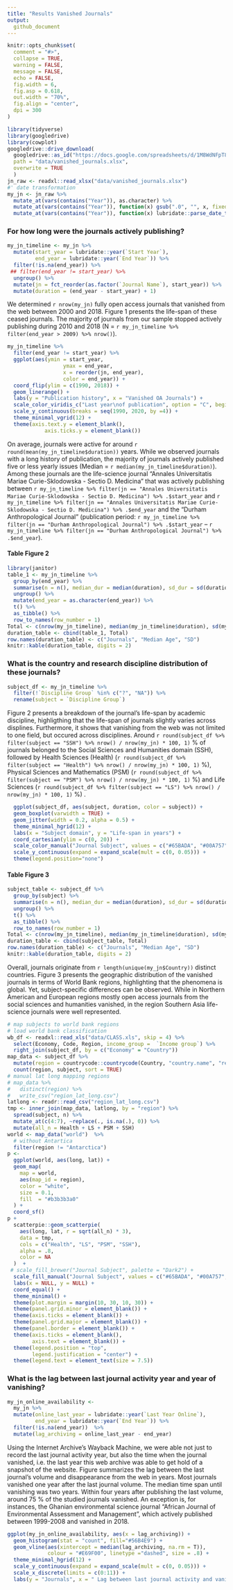 ```yaml
---
title: "Results Vanished Journals"
output: 
  github_document
---
```


```r
knitr::opts_chunk$set(
  comment = "#>",
  collapse = TRUE,
  warning = FALSE,
  message = FALSE,
  echo = FALSE,
  fig.width = 6,
  fig.asp = 0.618,
  out.width = "70%",
  fig.align = "center",
  dpi = 300
)
```

```r
library(tidyverse)
library(googledrive)
library(cowplot)
googledrive::drive_download(
  googledrive::as_id("https://docs.google.com/spreadsheets/d/1M8WdNFpT8Xd-Bj7Eo_4Qcj-jBOdKQhRNxOHj1ckC0n0/edit#gid=0"), 
  path = "data/vanished_journals.xlsx",
  overwrite = TRUE
  )
jn_raw <- readxl::read_xlsx("data/vanished_journals.xlsx")
#' date transformation
my_jn <- jn_raw %>%
  mutate_at(vars(contains("Year")), as.character) %>%
  mutate_at(vars(contains("Year")), function(x) gsub(".0", "", x, fixed = TRUE)) %>%
  mutate_at(vars(contains("Year")), function(x) lubridate::parse_date_time(x, c('y')))
```

### For how long were the journals actively publishing?

```r
my_jn_timeline <- my_jn %>%
  mutate(start_year = lubridate::year(`Start Year`),
         end_year = lubridate::year(`End Year`)) %>%
  filter(!is.na(end_year)) %>%
 ## filter(end_year != start_year) %>%
  ungroup() %>%
  mutate(jn = fct_reorder(as.factor(`Journal Name`), start_year)) %>%
  mutate(duration = (end_year - start_year) + 1)
```

We determined `r nrow(my_jn)` fully open access journals that vanished from the web between 2000 and 2018. Figure 1 presents the life-span of these ceased journals. The majority of journals from our sample stopped actively publishing during 2010 and 2018 (N = `r my_jn_timeline %>% filter(end_year > 2009) %>% nrow()`).

```r
my_jn_timeline %>%
  filter(end_year != start_year) %>%
  ggplot(aes(ymin = start_year, 
                  ymax = end_year, 
                  x = reorder(jn, end_year), 
                  color = end_year)) +
  coord_flip(ylim = c(1990, 2018)) +
  geom_linerange() +
  labs(y = "Publication history", x = "Vanished OA Journals") +
  scale_color_viridis_c("Last year\nof publication", option = "C", begin = 0, end = 0.8) +
  scale_y_continuous(breaks = seq(1990, 2020, by =4)) +
  theme_minimal_vgrid(12) +
  theme(axis.text.y = element_blank(),
            axis.ticks.y = element_blank()) 
```


On average, journals were active for around `r round(mean(my_jn_timeline$duration))` years. While we observed journals with a long history of publication, the majority of journals actively published five or less yearly issues (Median = `r median(my_jn_timeline$duration)`). Among these journals are the life-science journal "Annales Universitatis Mariae Curie-Sklodowska - Sectio D. Medicina" that was actively publishing between `r my_jn_timeline %>% filter(jn == "Annales Universitatis Mariae Curie-Sklodowska - Sectio D. Medicina") %>% .$start_year` and `r my_jn_timeline %>% filter(jn == "Annales Universitatis Mariae Curie-Sklodowska - Sectio D. Medicina") %>% .$end_year` and the "Durham Anthropological Journal" (publication period: `r my_jn_timeline %>% filter(jn == "Durham Anthropological Journal") %>% .$start_year` -- `r my_jn_timeline %>% filter(jn == "Durham Anthropological Journal") %>% .$end_year`).

#### Table Figure 2

```r
library(janitor)
table_1 <- my_jn_timeline %>% 
  group_by(end_year) %>% 
  summarise(n = n(), median_dur = median(duration), sd_dur = sd(duration)) %>%
  ungroup() %>%
  mutate(end_year = as.character(end_year)) %>% 
  t() %>% 
  as_tibble() %>%
  row_to_names(row_number = 1)
Total <- c(nrow(my_jn_timeline), median(my_jn_timeline$duration), sd(my_jn_timeline$duration))
duration_table <- cbind(table_1, Total)
row.names(duration_table) <- c("Journals", "Median Age", "SD") 
knitr::kable(duration_table, digits = 2)
```

### What is the country and research discipline distribution of these journals?

```r
subject_df <- my_jn_timeline %>%
  filter(!`Discipline Group` %in% c("?", "NA")) %>%
  rename(subject = `Discipline Group`)
```

Figure 2 presents a breakdown of the journal's life-span by academic discipline, highligthing that the life-span of journals slightly varies across displines. Furthermore, it shows that vanishing from the web was not limited to one field, but occured across disciplines. Around `r round(subject_df %>% filter(subject == "SSH") %>% nrow() / nrow(my_jn) * 100, 1)` % of journals belonged to the Social Sciences and Humanities domain (SSH), followed by Health Sciences (Health) (`r round(subject_df %>% filter(subject == "Health") %>% nrow() / nrow(my_jn) * 100, 1)` %), Physical Sciences and Mathematics (PSM)  (`r round(subject_df %>% filter(subject == "PSM") %>% nrow() / nrow(my_jn) * 100, 1)` %) and Life Sciences (`r round(subject_df %>% filter(subject == "LS") %>% nrow() / nrow(my_jn) * 100, 1)` %) .

```r
  ggplot(subject_df, aes(subject, duration, color = subject)) +
  geom_boxplot(varwidth = TRUE) +
  geom_jitter(width = 0.2, alpha = 0.5) +
  theme_minimal_hgrid(12) +
  labs(x = "Subject domain", y = "Life-span in years") +
  coord_cartesian(ylim = c(0, 20)) +
  scale_color_manual("Journal Subject", values = c("#65BADA", "#00A757", "#E5BA52", "#D86F27")) +
  scale_y_continuous(expand = expand_scale(mult = c(0, 0.05))) +
  theme(legend.position="none")
```

#### Table Figure 3

```r
subject_table <- subject_df %>%
  group_by(subject) %>% 
  summarise(n = n(), median_dur = median(duration), sd_dur = sd(duration)) %>%
  ungroup() %>%
  t() %>% 
  as_tibble() %>%
  row_to_names(row_number = 1)
Total <- c(nrow(my_jn_timeline), median(my_jn_timeline$duration), sd(my_jn_timeline$duration))
duration_table <- cbind(subject_table, Total)
row.names(duration_table) <- c("Journals", "Median Age", "SD") 
knitr::kable(duration_table, digits = 2)
```

Overall, journals originate from `r length(unique(my_jn$Country))` distinct countries. Figure 3 presents the geographic distribution of the vanished journals in terms of World Bank regions, highlighting that the phenomena is global. Yet, subject-specific differences can be observed. While in Northern American and European regions mostly open access journals from the social sciences and humanities vanished, in the region Southern Asia life-science journals were well represented.


```r
# map subjects to world bank regions
# load world bank classification
wb_df <- readxl::read_xls("data/CLASS.xls", skip = 4) %>%
  select(Economy, Code, Region, income_group =  `Income group`) %>%
  right_join(subject_df, by = c("Economy" = "Country")) 
map_data <- subject_df %>% 
  mutate(region = countrycode::countrycode(Country, "country.name", "region")) %>%
  count(region, subject, sort = TRUE) 
# manual lat long mapping regions
# map_data %>%
#   distinct(region) %>%
#   write_csv("region_lat_long.csv")
latlong <- readr::read_csv("region_lat_long.csv")
tmp <- inner_join(map_data, latlong, by = "region") %>%
  spread(subject, n) %>%
  mutate_at(c(4:7), ~replace(., is.na(.), 0)) %>%
  mutate(all_n = Health + LS + PSM + SSH)
world <- map_data("world")  %>%
  # without Antartica
  filter(region != "Antarctica")
p <- 
  ggplot(world, aes(long, lat)) +
  geom_map(
    map = world,
    aes(map_id = region),
    color = "white",
    size = 0.1,
    fill  = "#b3b3b3a0"
  ) +
  coord_sf() 
p +
  scatterpie::geom_scatterpie(
    aes(long, lat, r = sqrt(all_n) * 3),
    data = tmp,
    cols = c("Health", "LS", "PSM", "SSH"),
    alpha = .8,
    color = NA
  )  +
 # scale_fill_brewer("Journal Subject", palette = "Dark2") +
  scale_fill_manual("Journal Subject", values = c("#65BADA", "#00A757", "#E5BA52", "#D86F27")) +
  labs(x = NULL, y = NULL) +
  coord_equal() +
  theme_minimal() +
  theme(plot.margin = margin(10, 30, 10, 30)) +
  theme(panel.grid.minor = element_blank()) +
  theme(axis.ticks = element_blank()) +
  theme(panel.grid.major = element_blank()) +
  theme(panel.border = element_blank()) +
  theme(axis.ticks = element_blank(),
        axis.text = element_blank()) +
  theme(legend.position = "top",
        legend.justification = "center") +
  theme(legend.text = element_text(size = 7.5))
```

### What is the lag between last journal activity year and year of vanishing?

```r
my_jn_online_availability <-
  my_jn %>%
  mutate(online_last_year = lubridate::year(`Last Year Online`),
         end_year = lubridate::year(`End Year`)) %>%
  filter(!is.na(end_year))  %>%
  mutate(lag_archiving = online_last_year - end_year)
```

Using the Internet Archive’s Wayback Machine, we were able not just to record the last journal activity year, but also the time when the journal vanished, i.e. the last year  this web archive was able to get hold of a snapshot of the website. Figure summarizes the lag between the last journal's volume and disappearance from the web in years. Most journals vanished one year after the last journal volume. The median time span until vanishing was two years. Within four years after publishing the last volume, around 75 % of the studied journals vanished. An exception is, for instances, the Ghanian environmental science journal "African Journal of Environmental Assessment and Management", which actively published between 1999-2008 and vanished in 2018.

```r
ggplot(my_jn_online_availability, aes(x = lag_archiving)) +
  geom_histogram(stat = "count", fill="#56B4E9") +
  geom_vline(aes(xintercept = median(lag_archiving, na.rm = T)),
             colour = "#E69F00", linetype ="dashed", size = .8) +
  theme_minimal_hgrid(12) +
  scale_y_continuous(expand = expand_scale(mult = c(0, 0.05))) +
  scale_x_discrete(limits = c(0:11)) +
  labs(y = "Journals", x = " Lag between last journal activity and vanishing (in years)")
```
